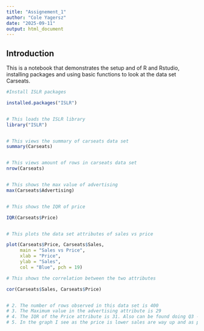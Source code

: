 ```yaml
---
title: "Assignement_1"
author: "Cole Yagersz"
date: "2025-09-11"
output: html_document
---
```


## Introduction
This is a notebook that demonstrates the setup and of R and Rstudio, installing packages and using basic functions to look at the data set Carseats. 

```r
#Install ISLR packages

installed.packages("ISLR")


# This loads the ISLR library 
library("ISLR")


# This views the summary of carseats data set
summary(Carseats)


# This views amount of rows in carseats data set
nrow(Carseats)


# This shows the max value of advertising
max(Carseats$Advertising)


# This shows the IQR of price

IQR(Carseats$Price)


# This plots the data set attributes of sales vs price

plot(Carseats$Price, Carseats$Sales,
     main = "Sales vs Price",
     xlab = "Price",
     ylab = "Sales",
     col = "Blue", pch = 19)

# This shows the correlation between the two attributes

cor(Carseats$Sales, Carseats$Price)


# 2. The number of rows observed in this data set is 400
# 3. The Maximum value in the advertising attribute is 29
# 4. The IQR of the Price attribute is 31. Also can be found doing Q3 - Q1, which is 131-100 = 31
# 5. In the graph I see as the price is lower sales are way up and as price gets higher the sales go down. The sign of the correlation being negative means as the prices get higher, sales will get lower or as prices get lower sales will increase.
```


